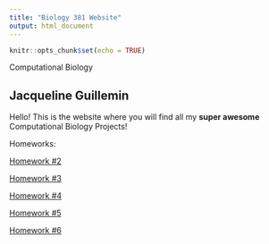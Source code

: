 ```yaml
---
title: "Biology 381 Website"
output: html_document
---
```


```r
knitr::opts_chunk$set(echo = TRUE)
```

Computational Biology

## Jacqueline Guillemin
Hello! This is the website where you will find all my **super awesome** Computational Biology Projects!




Homeworks:

[Homework #2](Homework_02.html)

[Homework #3](Homework_3.html)

[Homework #4](Homework_4.html)

[Homework #5](Homework_5.html)

[Homework #6](Homework_6.html)




